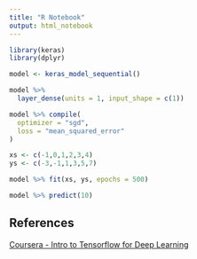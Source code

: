 ```yaml
---
title: "R Notebook"
output: html_notebook
---
```


```r
library(keras)
library(dplyr)
```

```r
model <- keras_model_sequential()

model %>% 
  layer_dense(units = 1, input_shape = c(1))

model %>% compile(
  optimizer = "sgd",
  loss = "mean_squared_error"
)
```

```r
xs <- c(-1,0,1,2,3,4)
ys <- c(-3,-1,1,3,5,7)
```

```r
model %>% fit(xs, ys, epochs = 500)
```

```r
model %>% predict(10)
```



## References
[Coursera - Intro to Tensorflow for Deep Learning](https://www.coursera.org/learn/introduction-tensorflow/lecture/kr51q/the-hello-world-of-neural-networks)